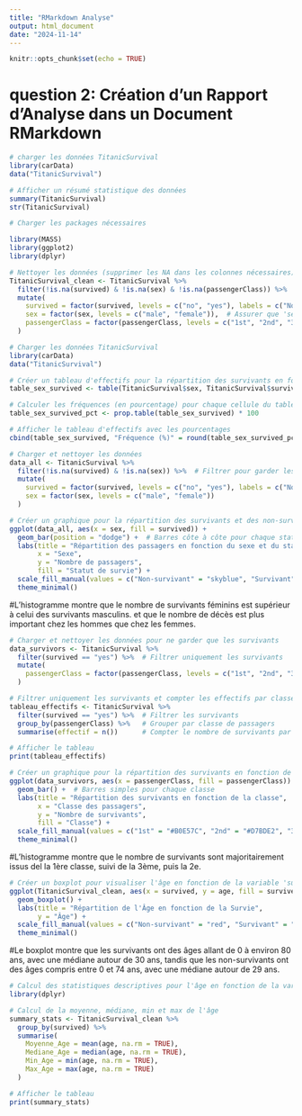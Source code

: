 ```yaml
---
title: "RMarkdown Analyse"
output: html_document
date: "2024-11-14"
---
```


```r
knitr::opts_chunk$set(echo = TRUE)
```

# question 2: Création d’un Rapport d’Analyse dans un Document RMarkdown
```r
# charger les données TitanicSurvival 
library(carData)
data("TitanicSurvival")
```


```r
# Afficher un résumé statistique des données
summary(TitanicSurvival)
str(TitanicSurvival)

```


```r
# Charger les packages nécessaires

library(MASS)
library(ggplot2)
library(dplyr)
```


```r
# Nettoyer les données (supprimer les NA dans les colonnes nécessaires)
TitanicSurvival_clean <- TitanicSurvival %>%
  filter(!is.na(survived) & !is.na(sex) & !is.na(passengerClass)) %>%  # Retirer les lignes avec NA
  mutate(
    survived = factor(survived, levels = c("no", "yes"), labels = c("Non-survivant", "Survivant")),  # Convertir 'survived' en facteur
    sex = factor(sex, levels = c("male", "female")),  # Assurer que 'sex' est aussi un facteur
    passengerClass = factor(passengerClass, levels = c("1st", "2nd", "3rd"))  # Assurer l'ordre des classes
  )
```


```r
# Charger les données TitanicSurvival
library(carData)
data("TitanicSurvival")

# Créer un tableau d'effectifs pour la répartition des survivants en fonction du sexe
table_sex_survived <- table(TitanicSurvival$sex, TitanicSurvival$survived)

# Calculer les fréquences (en pourcentage) pour chaque cellule du tableau
table_sex_survived_pct <- prop.table(table_sex_survived) * 100

# Afficher le tableau d'effectifs avec les pourcentages
cbind(table_sex_survived, "Fréquence (%)" = round(table_sex_survived_pct, 1))
```


```r
# Charger et nettoyer les données
data_all <- TitanicSurvival %>%
  filter(!is.na(survived) & !is.na(sex)) %>%  # Filtrer pour garder les données non manquantes
  mutate(
    survived = factor(survived, levels = c("no", "yes"), labels = c("Non-survivant", "Survivant")),
    sex = factor(sex, levels = c("male", "female"))
  )

# Créer un graphique pour la répartition des survivants et des non-survivants en fonction du sexe
ggplot(data_all, aes(x = sex, fill = survived)) +
  geom_bar(position = "dodge") +  # Barres côte à côte pour chaque statut de survie
  labs(title = "Répartition des passagers en fonction du sexe et du statut de survie",
       x = "Sexe",
       y = "Nombre de passagers",
       fill = "Statut de survie") +
  scale_fill_manual(values = c("Non-survivant" = "skyblue", "Survivant" = "pink")) +  # Couleurs pour chaque statut de survie
  theme_minimal()

```
#L'histogramme montre que le nombre de survivants féminins est supérieur à celui des survivants masculins. et que le nombre de décès est plus important chez les hommes que chez les femmes.

```r
# Charger et nettoyer les données pour ne garder que les survivants
data_survivors <- TitanicSurvival %>%
  filter(survived == "yes") %>%  # Filtrer uniquement les survivants
  mutate(
    passengerClass = factor(passengerClass, levels = c("1st", "2nd", "3rd"))
  )

```

```r
# Filtrer uniquement les survivants et compter les effectifs par classe
tableau_effectifs <- TitanicSurvival %>%
  filter(survived == "yes") %>%  # Filtrer les survivants
  group_by(passengerClass) %>%   # Grouper par classe de passagers
  summarise(effectif = n())      # Compter le nombre de survivants par classe

# Afficher le tableau
print(tableau_effectifs)
```

```r
# Créer un graphique pour la répartition des survivants en fonction de la classe
ggplot(data_survivors, aes(x = passengerClass, fill = passengerClass)) +
  geom_bar() +  # Barres simples pour chaque classe
  labs(title = "Répartition des survivants en fonction de la classe",
       x = "Classe des passagers",
       y = "Nombre de survivants",
       fill = "Classe") +
  scale_fill_manual(values = c("1st" = "#B0E57C", "2nd" = "#D7BDE2", "3rd" = "#FFD1A9")) +  # vert, violet, orange
  theme_minimal()
```
#L'histogramme montre que le nombre de survivants sont majoritairement issus del la 1ère classe, suivi de la 3ème, puis la 2e.

```r
# Créer un boxplot pour visualiser l'âge en fonction de la variable 'survived'
ggplot(TitanicSurvival_clean, aes(x = survived, y = age, fill = survived)) +
  geom_boxplot() +
  labs(title = "Répartition de l'Âge en fonction de la Survie",
       y = "Âge") +
  scale_fill_manual(values = c("Non-survivant" = "red", "Survivant" = "green")) +  # Couleurs pour les groupes
  theme_minimal()


```
#Le boxplot montre que les survivants ont des âges allant de 0 à environ 80 ans, avec une médiane autour de 30 ans, tandis que les non-survivants ont des âges compris entre 0 et 74 ans, avec une médiane autour de 29 ans.
```r
# Calcul des statistiques descriptives pour l'âge en fonction de la variable "survived"
library(dplyr)

# Calcul de la moyenne, médiane, min et max de l'âge
summary_stats <- TitanicSurvival_clean %>%
  group_by(survived) %>%
  summarise(
    Moyenne_Age = mean(age, na.rm = TRUE),
    Mediane_Age = median(age, na.rm = TRUE),
    Min_Age = min(age, na.rm = TRUE),
    Max_Age = max(age, na.rm = TRUE)
  )

# Afficher le tableau
print(summary_stats)


```




